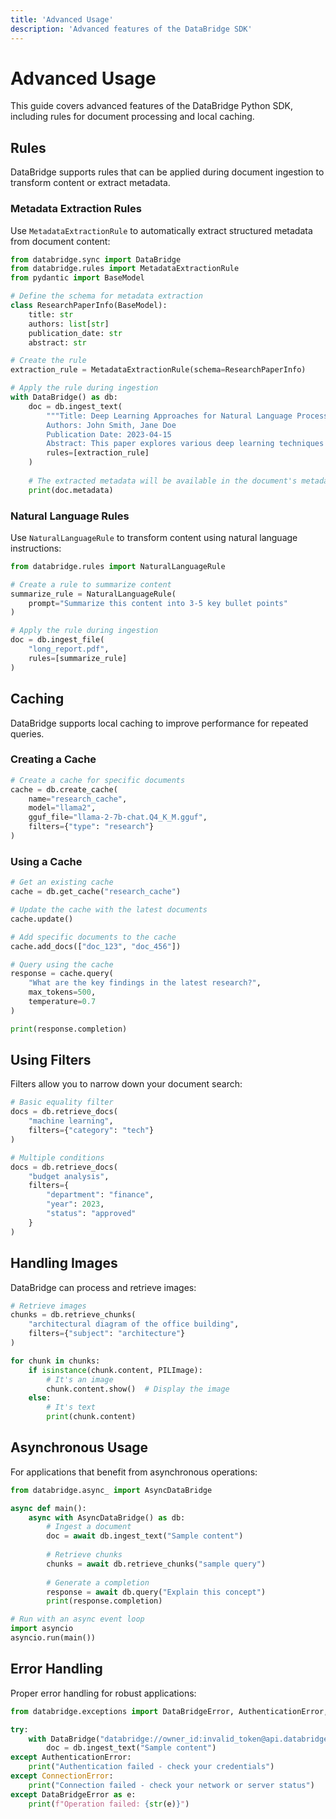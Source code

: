 ```yaml
---
title: 'Advanced Usage'
description: 'Advanced features of the DataBridge SDK'
---
```


# Advanced Usage

This guide covers advanced features of the DataBridge Python SDK, including rules for document processing and local caching.

## Rules

DataBridge supports rules that can be applied during document ingestion to transform content or extract metadata.

### Metadata Extraction Rules

Use `MetadataExtractionRule` to automatically extract structured metadata from document content:

```python
from databridge.sync import DataBridge
from databridge.rules import MetadataExtractionRule
from pydantic import BaseModel

# Define the schema for metadata extraction
class ResearchPaperInfo(BaseModel):
    title: str
    authors: list[str]
    publication_date: str
    abstract: str

# Create the rule
extraction_rule = MetadataExtractionRule(schema=ResearchPaperInfo)

# Apply the rule during ingestion
with DataBridge() as db:
    doc = db.ingest_text(
        """Title: Deep Learning Approaches for Natural Language Processing
        Authors: John Smith, Jane Doe
        Publication Date: 2023-04-15
        Abstract: This paper explores various deep learning techniques for NLP tasks...""",
        rules=[extraction_rule]
    )
    
    # The extracted metadata will be available in the document's metadata
    print(doc.metadata)
```

### Natural Language Rules

Use `NaturalLanguageRule` to transform content using natural language instructions:

```python
from databridge.rules import NaturalLanguageRule

# Create a rule to summarize content
summarize_rule = NaturalLanguageRule(
    prompt="Summarize this content into 3-5 key bullet points"
)

# Apply the rule during ingestion
doc = db.ingest_file(
    "long_report.pdf",
    rules=[summarize_rule]
)
```

## Caching

DataBridge supports local caching to improve performance for repeated queries.

### Creating a Cache

```python
# Create a cache for specific documents
cache = db.create_cache(
    name="research_cache",
    model="llama2",
    gguf_file="llama-2-7b-chat.Q4_K_M.gguf",
    filters={"type": "research"}
)
```

### Using a Cache

```python
# Get an existing cache
cache = db.get_cache("research_cache")

# Update the cache with the latest documents
cache.update()

# Add specific documents to the cache
cache.add_docs(["doc_123", "doc_456"])

# Query using the cache
response = cache.query(
    "What are the key findings in the latest research?",
    max_tokens=500,
    temperature=0.7
)

print(response.completion)
```

## Using Filters

Filters allow you to narrow down your document search:

```python
# Basic equality filter
docs = db.retrieve_docs(
    "machine learning",
    filters={"category": "tech"}
)

# Multiple conditions
docs = db.retrieve_docs(
    "budget analysis",
    filters={
        "department": "finance",
        "year": 2023,
        "status": "approved"
    }
)
```

## Handling Images

DataBridge can process and retrieve images:

```python
# Retrieve images
chunks = db.retrieve_chunks(
    "architectural diagram of the office building",
    filters={"subject": "architecture"}
)

for chunk in chunks:
    if isinstance(chunk.content, PILImage):
        # It's an image
        chunk.content.show()  # Display the image
    else:
        # It's text
        print(chunk.content)
```

## Asynchronous Usage

For applications that benefit from asynchronous operations:

```python
from databridge.async_ import AsyncDataBridge

async def main():
    async with AsyncDataBridge() as db:
        # Ingest a document
        doc = await db.ingest_text("Sample content")
        
        # Retrieve chunks
        chunks = await db.retrieve_chunks("sample query")
        
        # Generate a completion
        response = await db.query("Explain this concept")
        print(response.completion)

# Run with an async event loop
import asyncio
asyncio.run(main())
```

## Error Handling

Proper error handling for robust applications:

```python
from databridge.exceptions import DataBridgeError, AuthenticationError, ConnectionError

try:
    with DataBridge("databridge://owner_id:invalid_token@api.databridge.ai") as db:
        doc = db.ingest_text("Sample content")
except AuthenticationError:
    print("Authentication failed - check your credentials")
except ConnectionError:
    print("Connection failed - check your network or server status")
except DataBridgeError as e:
    print(f"Operation failed: {str(e)}")
``` 